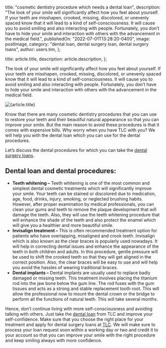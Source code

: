 
  title: "cosmetic dentistry procedure which needs a dental loan",
  description:
    "The look of your smile will significantly affect how you feel about yourself. If your teeth are misshapen, crooked, missing, discolored, or unevenly spaced know that it will lead to a kind of self-consciousness. It will cause you to avoid smiling and also interacting with people. Fortunately, you don’t have to hide your smile and interaction with others with the advancement in the medical field.",
  publishedOn: "2022-07-01T13:28:20-0400",
  image: postImage,
  category: "dental loan, dental surgery loan, dental surgery loans",
  author: users.tim,
};

  title: article.title,
  description: article.description,
};


The look of your smile will significantly affect how you feel about yourself. If your teeth are misshapen, crooked, missing, discolored, or unevenly spaced know that it will lead to a kind of self-consciousness. It will cause you to avoid smiling and also interacting with people. Fortunately, you don’t have to hide your smile and interaction with others with the advancement in the medical field.

<Image src={postImage} alt={article.title} />

Know that there are many cosmetic dentistry procedures that you can use to restore
your teeth and their beautiful natural appearance so that you can improve your smile.
But the main reason to avoid these procedures is that it comes with expensive bills.
Why worry when you have TLC with you? We will help you with the dental loan which
you can use for the dental procedures.

Let’s discuss the dental procedures for which you can take the [dental surgery loans](https://tlc.com.au/tlc-dental-surgery-loan/).

## Dental loan and dental procedures:

- **Teeth whitening –** Teeth whitening is one of the most common and simplest dental cosmetic treatments which will significantly improve your smile. Your teeth can be stained or discolored due to medication, age, food, drinks, injury, smoking, or neglected brushing habits. However, after proper examination by medical professionals, you can clean your gums and teeth to remove the plaque development that will damage the teeth. Also, they will use the teeth whitening procedure that will enhance the shade of the teeth and also protect the enamel which will give you a healthier and more beautiful smile.
- **Invisalign treatment –** This is often recommended treatment option for patients who have overlapping, misaligned and crook teeth. Invisalign which is also known as the clear braces is popularly used nowadays. It will help in correcting dental issues and enhance the appearance of the teeth in both children and adults. In this procedure, gentle pressure will be used to shift the crooked teeth so that they will get aligned in the correct position. Also, the clear braces will be easy to use and will help you avoid the hassles of wearing traditional braces.
- **Dental implants –** Dental implants are usually used to replace badly damaged or missing teeth. This treatment involves placing the titanium rod into the jaw bone below the gum line. The rod fuses with the gum tissues and acts as a strong and stable replacement tooth root. This will allow the professional now to mount the dental crown or the bridge to perform all the functions of natural teeth. This will take several months.

Hence, don’t continue living with more self-consciousness and avoiding talking with others. Just take the [dental loan](https://dental.tlc.com.au/) from TLC and improve your self-confidence. Make sure that you choose the right place for your treatment and apply for dental surgery loans at [TLC](https://tlc.com.au/). We will make sure to process your loan request soon within a working day or two and credit it to your account so that you can improve your smile with the right procedure and keep smiling always with more confidence.
